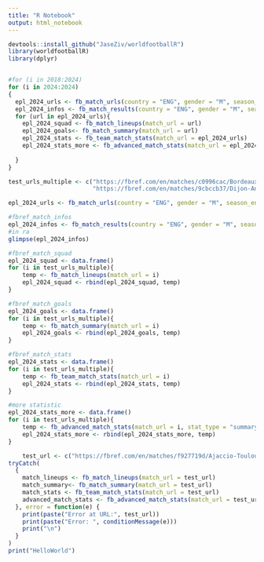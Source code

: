 ```yaml
---
title: "R Notebook"
output: html_notebook
---
```


```r
devtools::install_github("JaseZiv/worldfootballR")
library(worldfootballR)
library(dplyr)
```


```r
```


```r
#for (i in 2018:2024)
for (i in 2024:2024)
{
  epl_2024_urls <- fb_match_urls(country = "ENG", gender = "M", season_end_year = i, tier="1st")
  epl_2024_infos <- fb_match_results(country = "ENG", gender = "M", season_end_year = i, tier = "1st")
  for (url in epl_2024_urls){
    epl_2024_squad <- fb_match_lineups(match_url = url)
    epl_2024_goals<- fb_match_summary(match_url = url)
    epl_2024_stats <- fb_team_match_stats(match_url = epl_2024_urls)
    epl_2024_stats_more <- fb_advanced_match_stats(match_url = epl_2024_urls, stat_type = "summary", team_or_player = "team")
    
  }
}
```
```r
test_urls_multiple <- c("https://fbref.com/en/matches/c0996cac/Bordeaux-Nantes-August-21-2020-Ligue-1",
                        "https://fbref.com/en/matches/9cbccb37/Dijon-Angers-August-22-2020-Ligue-1")
```

```r
epl_2024_urls <- fb_match_urls(country = "ENG", gender = "M", season_end_year = 2024, tier="1st")
```

```r
#fbref_match_infos
epl_2024_infos <- fb_match_results(country = "ENG", gender = "M", season_end_year = 2024, tier = "1st")
#in ra
glimpse(epl_2024_infos)

```

```r
#fbref_match_squad
epl_2024_squad <- data.frame()
for (i in test_urls_multiple){
	temp <- fb_match_lineups(match_url = i)
	epl_2024_squad <- rbind(epl_2024_squad, temp)
}
```

```r
#fbref_match_goals
epl_2024_goals <- data.frame()
for (i in test_urls_multiple){
	temp <- fb_match_summary(match_url = i)
	epl_2024_goals <- rbind(epl_2024_goals, temp)
}
```

```r
#fbref_match_stats
epl_2024_stats <- data.frame()
for (i in test_urls_multiple){
	temp <- fb_team_match_stats(match_url = i)
	epl_2024_stats <- rbind(epl_2024_stats, temp)
}
```

```r
#more statistic
epl_2024_stats_more <- data.frame()
for (i in test_urls_multiple){
	temp <- fb_advanced_match_stats(match_url = i, stat_type = "summary", team_or_player = "team")
	epl_2024_stats_more <- rbind(epl_2024_stats_more, temp)
}
```

```r
    test_url <- c("https://fbref.com/en/matches/f927719d/Ajaccio-Toulouse-May-23-2018-French-12-RelegationPromotion-Play-offs")
tryCatch(
  {
    match_lineups <- fb_match_lineups(match_url = test_url)
    match_summary<- fb_match_summary(match_url = test_url)
    match_stats <- fb_team_match_stats(match_url = test_url)
    advanced_match_stats <- fb_advanced_match_stats(match_url = test_url, stat_type = "summary", team_or_player = "team")
  }, error = function(e) {
    print(paste("Error at URL:", test_url))
    print(paste("Error: ", conditionMessage(e)))
    print("\n")
  }
)
print("HelloWorld")
```
